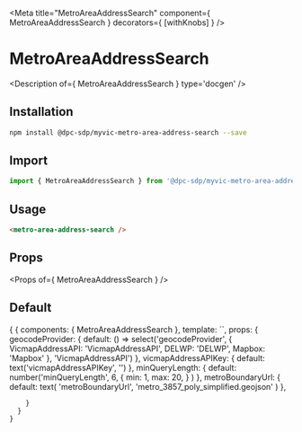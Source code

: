 
<Meta title="MetroAreaAddressSearch" component={ MetroAreaAddressSearch } decorators={ [withKnobs] } />

# MetroAreaAddressSearch

<Description of={ MetroAreaAddressSearch } type='docgen' />

## Installation

```bash
npm install @dpc-sdp/myvic-metro-area-address-search --save
```

## Import

```javascript
import { MetroAreaAddressSearch } from '@dpc-sdp/myvic-metro-area-address-search'
```

## Usage

```html
<metro-area-address-search />
```

## Props

<Props of={ MetroAreaAddressSearch } />

## Default

<Preview>
  <Story name="Default">
    {
      {
        components: { MetroAreaAddressSearch },
        template: `<metro-area-address-search
          :minQueryLength="minQueryLength"
          :provider="geocodeProvider"
          :vicmapAddressAPIKey="vicmapAddressAPIKey"
          :metroBoundaryUrl="metroBoundaryUrl"
        />`,
        props: {
          geocodeProvider: {
            default: () => select('geocodeProvider', { VicmapAddressAPI: 'VicmapAddressAPI', DELWP: 'DELWP', Mapbox: 'Mapbox' }, 'VicmapAddressAPI')
          },
          vicmapAddressAPIKey: {
            default: text('vicmapAddressAPIKey', '')
          },
          minQueryLength: {
            default: number('minQueryLength', 6,
              {
                min: 1,
                max: 20,
              }
            )
          },
          metroBoundaryUrl: {
            default: text(
              'metroBoundaryUrl',
              'metro_3857_poly_simplified.geojson'
            )
          },
        
        }
      }
    }
  </Story>
</Preview>
